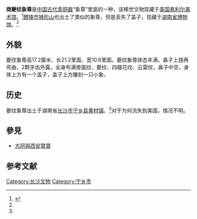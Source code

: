 '''商夔纹象尊'''是[[中国青铜器|中国古代青铜器]]“象尊”里面的一种，该稀世文物现藏于[[美国|美国]][[弗利尔美术馆|弗利尔美术馆]]。<ref name="duck">{{cite news |title=青铜象尊中的华夏文明 |url=http://collection.sina.com.cn/jczs/2018-11-01/doc-ifxeuwwt0106422.shtml |accessdate=2021-01-21 |work=新浪 |date=2018-11-01 |archive-date=2018-11-01 |archive-url=https://web.archive.org/web/20181101064438/http://collection.sina.com.cn/jczs/2018-11-01/doc-ifxeuwwt0106422.shtml |dead-url=no }}</ref>[[醴陵市|醴陵市]][[狮形山|狮形山]]也出土了类似的象尊，但是丢失了盖子，现藏于[[湖南省博物馆|湖南省博物馆]]。<ref name="duck"/>

== 外貌 ==
夔纹象尊高17.2厘米、长21.2里面、宽10.6里面。夔纹象尊体态丰满，鼻子上翘再弯曲，2颗牙齿外露，全身布满兽面纹、夔纹、四瓣花纹、云雷纹，鼻子中空，身体上方有一个盖子，盖子上方雕刻一只小象。

== 历史 ==
夔纹象尊出土于湖南省[[长沙市|长沙市]][[宁乡市|宁乡县]][[黄材镇|黄材镇]]。<ref name="duck"/>对于为何流失到美国，情况不明。

== 參見 ==
*[[大同與西安寶寶|大同與西安寶寶]]

==参考文献==
{{reflist}}

{{DEFAULTSORT:Shang商夔纹象尊}}
[[Category:长沙文物|Category:长沙文物]]
[[Category:宁乡市|Category:宁乡市]]